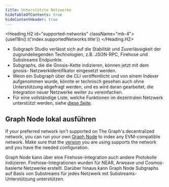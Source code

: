 ```yaml
---
title: Unterstützte Netzwerke
hideTableOfContents: true
hideContentHeader: true
---
```




<Heading.H2 id="supported-networks" className="mb-4">
  {useI18n().t('index.supportedNetworks.title')}
</Heading.H2>

<NetworksTable networks={props.networks} />

- Subgraph Studio verlässt sich auf die Stabilität und Zuverlässigkeit der zugrundeliegenden Technologien, z.B. JSON-RPC, Firehose und Substreams Endpunkte.
- Subgraphs, die die Gnosis-Kette indizieren, können jetzt mit dem gnosis- Netzwerkidentifikator eingesetzt werden.
- Wenn ein Subgraph über die CLI veröffentlicht und von einem Indexer aufgenommen wurde, könnte er technisch gesehen auch ohne Unterstützung abgefragt werden, und es wird daran gearbeitet, die Integration neuer Netzwerke weiter zu vereinfachen.
- Für eine vollständige Liste, welche Funktionen im dezentralen Netzwerk unterstützt werden, siehe [diese Seite](https://github.com/graphprotocol/indexer/blob/main/docs/feature-support-matrix.md).

## Graph Node lokal ausführen

If your preferred network isn't supported on The Graph's decentralized network, you can run your own [Graph Node](https://github.com/graphprotocol/graph-node) to index any EVM-compatible network. Make sure that the [version](https://github.com/graphprotocol/graph-node/releases) you are using supports the network and you have the needed configuration.

Graph Node kann über eine Firehose-Integration auch andere Protokolle indizieren. Firehose-Integrationen wurden für NEAR, Arweave und Cosmos-basierte Netzwerke erstellt. Darüber hinaus kann Graph Node Subgraphs auf Basis von Substreams für jedes Netzwerk mit Substreams-Unterstützung unterstützen.
